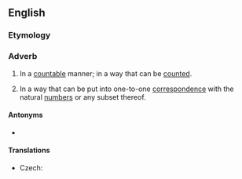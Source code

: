 ==English==

===Etymology===
{{suffix|countable|ly|lang=en}}

===Adverb===
{{en-adv|-}}

# In a [[countable]] manner; in a way that can be [[count]]ed.
# {{lb|en|mathematics}} In a way that can be put into one-to-one [[correspondence]] with the natural [[number]]s or any subset thereof.

====Antonyms====
* {{l|en|uncountably}}

====Translations====
{{trans-top|in mathematics}}
* Czech: {{t|cs|spočetně}}
{{trans-mid}}
{{trans-bottom}}